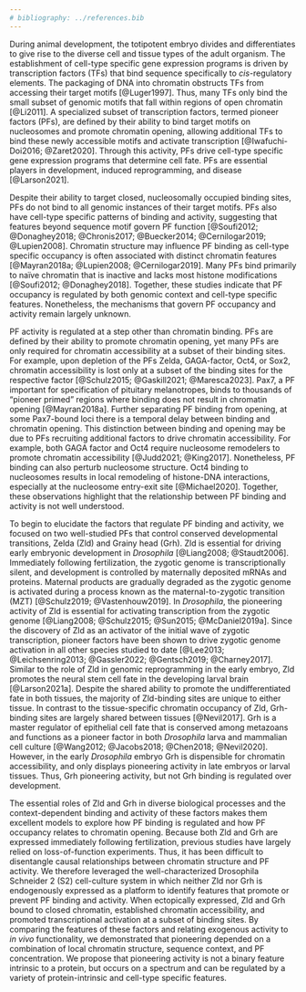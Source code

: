 ```yaml
---
# bibliography: ../references.bib
---
```


During animal development, the totipotent embryo divides and differentiates to give rise to the diverse cell and tissue types of the adult organism.
The establishment of cell-type specific gene expression programs is driven by transcription factors (TFs) that bind sequence specifically to *cis*-regulatory elements.
The packaging of DNA into chromatin obstructs TFs from accessing their target motifs [@Luger1997].
Thus, many TFs only bind the small subset of genomic motifs that fall within regions of open chromatin [@Li2011].
A specialized subset of transcription factors, termed pioneer factors (PFs), are defined by their ability to bind target motifs on nucleosomes and promote chromatin opening, allowing additional TFs to bind these newly accessible motifs and activate transcription [@Iwafuchi-Doi2016; @Zaret2020].
Through this activity, PFs drive cell-type specific gene expression programs that determine cell fate.
PFs are essential players in development, induced reprogramming, and disease [@Larson2021].

Despite their ability to target closed, nucleosomally occupied binding sites, PFs do not bind to all genomic instances of their target motifs.
PFs also have cell-type specific patterns of binding and activity, suggesting that features beyond sequence motif govern PF function [@Soufi2012; @Donaghey2018; @Chronis2017; @Buecker2014; @Cernilogar2019; @Lupien2008].
Chromatin structure may influence PF binding as cell-type specific occupancy is often associated with distinct chromatin features [@Mayran2018a; @Lupien2008; @Cernilogar2019].
Many PFs bind primarily to naïve chromatin that is inactive and lacks most histone modifications [@Soufi2012; @Donaghey2018].
Together, these studies indicate that PF occupancy is regulated by both genomic context and cell-type specific features.
Nonetheless, the mechanisms that govern PF occupancy and activity remain largely unknown.

PF activity is regulated at a step other than chromatin binding.
PFs are defined by their ability to promote chromatin opening, yet many PFs are only required for chromatin accessibility at a subset of their binding sites.
For example, upon depletion of the PFs Zelda, GAGA-factor, Oct4, or Sox2, chromatin accessibility is lost only at a subset of the binding sites for the respective factor [@Schulz2015; @Gaskill2021; @Maresca2023].
Pax7, a PF important for specification of pituitary melanotropes, binds to thousands of "pioneer primed" regions where binding does not result in chromatin opening [@Mayran2018a].
Further separating PF binding from opening, at some Pax7-bound loci there is a temporal delay between binding and chromatin opening.
This distinction between binding and opening may be due to PFs recruiting additional factors to drive chromatin accessibility.
For example, both GAGA factor and Oct4 require nucleosome remodelers to promote chromatin accessibility [@Judd2021; @King2017].
Nonetheless, PF binding can also perturb nucleosome structure.
Oct4 binding to nucleosomes results in local remodeling of histone-DNA interactions, especially at the nucleosome entry-exit site [@Michael2020].
Together, these observations highlight that the relationship between PF binding and activity is not well understood.

To begin to elucidate the factors that regulate PF binding and activity, we focused on two well-studied PFs that control conserved developmental transitions, Zelda (Zld) and Grainy head (Grh).
Zld is essential for driving early embryonic development in *Drosophila* [@Liang2008; @Staudt2006].
Immediately following fertilization, the zygotic genome is transcriptionally silent, and development is controlled by maternally deposited mRNAs and proteins.
Maternal products are gradually degraded as the zygotic genome is activated during a process known as the maternal-to-zygotic transition (MZT) [@Schulz2019; @Vastenhouw2019].
In *Drosophila*, the pioneering activity of Zld is essential for activating transcription from the zygotic genome [@Liang2008; @Schulz2015; @Sun2015; @McDaniel2019a].
Since the discovery of Zld as an activator of the initial wave of zygotic transcription, pioneer factors have been shown to drive zygotic genome activation in all other species studied to date [@Lee2013; @Leichsenring2013; @Gassler2022; @Gentsch2019; @Charney2017].
Similar to the role of Zld in genomic reprogramming in the early embryo, Zld promotes the neural stem cell fate in the developing larval brain [@Larson2021a].
Despite the shared ability to promote the undifferentiated fate in both tissues, the majority of Zld-binding sites are unique to either tissue.
In contrast to the tissue-specific chromatin occupancy of Zld, Grh-binding sites are largely shared between tissues [@Nevil2017].
Grh is a master regulator of epithelial cell fate that is conserved among metazoans and functions as a pioneer factor in both *Drosophila* larva and mammalian cell culture [@Wang2012; @Jacobs2018; @Chen2018; @Nevil2020].
However, in the early *Drosophila* embryo Grh is dispensible for chromatin accessibility, and only displays pioneering activity in late embryos or larval tissues.
Thus, Grh pioneering activity, but not Grh binding is regulated over development.

The essential roles of Zld and Grh in diverse biological processes and the context-dependent binding and activity of these factors makes them excellent models to explore how PF binding is regulated and how PF occupancy relates to chromatin opening.
Because both Zld and Grh are expressed immediately following fertilization, previous studies have largely relied on loss-of-function experiments.
Thus, it has been difficult to disentangle causal relationships between chromatin structure and PF activity.
We therefore leveraged the well-characterized Drosophila Schneider 2 (S2) cell-culture system in which neither Zld nor Grh is endogenously expressed as a platform to identify features that promote or prevent PF binding and activity.
When ectopically expressed, Zld and Grh bound to closed chromatin, established chromatin accessibility, and promoted transcriptional activation at a subset of binding sites.
By comparing the features of these factors and relating exogenous activity to *in vivo* functionality, we demonstrated that pioneering depended on a combination of local chromatin structure, sequence context, and PF concentration.
We propose that pioneering activity is not a binary feature intrinsic to a protein, but occurs on a spectrum and can be regulated by a variety of protein-intrinsic and cell-type specific features.
